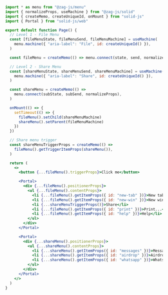 ```jsx
import * as menu from "@zag-js/menu"
import { normalizeProps, useMachine } from "@zag-js/solid"
import { createMemo, createUniqueId, onMount } from "solid-js"
import { Portal } from "solid-js/web"

export default function Page() {
  // Level 1 - File Menu
  const [fileMenuState, fileMenuSend, fileMenuMachine] = useMachine(
    menu.machine({ "aria-label": "File", id: createUniqueId() }),
  )

  const fileMenu = createMemo(() => menu.connect(state, send, normalizeProps))

  // Level 2 - Share Menu
  const [shareMenuState, shareMenuSend, shareMenuMachine] = useMachine(
    menu.machine({ "aria-label": "Share", id: createUniqueId() }),
  )

  const shareMenu = createMemo(() =>
    menu.connect(subState, subSend, normalizeProps),
  )

  onMount(() => {
    setTimeout(() => {
      fileMenu().setChild(shareMenuMachine)
      shareMenu().setParent(fileMenuMachine)
    })
  })

  // Share menu trigger
  const shareMenuTriggerProps = createMemo(() =>
    fileMenu().getTriggerItemProps(shareMenu()),
  )

  return (
    <>
      <button {...fileMenu().triggerProps}>Click me</button>

      <Portal>
        <div {...fileMenu().positionerProps}>
          <ul {...fileMenu().contentProps}>
            <li {...fileMenu().getItemProps({ id: "new-tab" })}>New tab</li>
            <li {...fileMenu().getItemProps({ id: "new-win" })}>New window</li>
            <li {...shareMenuTriggerProps()}>Share</li>
            <li {...fileMenu().getItemProps({ id: "print" })}>Print...</li>
            <li {...fileMenu().getItemProps({ id: "help" })}>Help</li>
          </ul>
        </div>
      </Portal>

      <Portal>
        <div {...shareMenu().positionerProps}>
          <ul {...shareMenu().contentProps}>
            <li {...shareMenu().getItemProps({ id: "messages" })}>Messages</li>
            <li {...shareMenu().getItemProps({ id: "airdrop" })}>Airdrop</li>
            <li {...shareMenu().getItemProps({ id: "whatsapp" })}>WhatsApp</li>
          </ul>
        </div>
      </Portal>
    </>
  )
}
```
